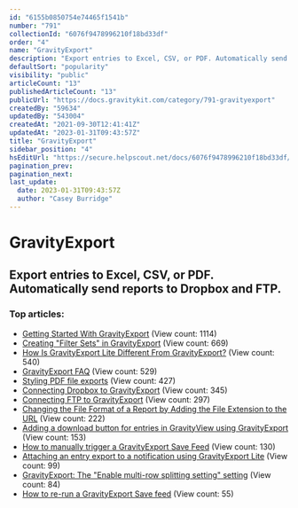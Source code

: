 ```yaml
---
id: "6155b0850754e74465f1541b"
number: "791"
collectionId: "6076f9478996210f18bd33df"
order: "4"
name: "GravityExport"
description: "Export entries to Excel, CSV, or PDF. Automatically send reports to Dropbox and FTP."
defaultSort: "popularity"
visibility: "public"
articleCount: "13"
publishedArticleCount: "13"
publicUrl: "https://docs.gravitykit.com/category/791-gravityexport"
createdBy: "59634"
updatedBy: "543004"
createdAt: "2021-09-30T12:41:41Z"
updatedAt: "2023-01-31T09:43:57Z"
title: "GravityExport"
sidebar_position: "4"
hsEditUrl: "https://secure.helpscout.net/docs/6076f9478996210f18bd33df/article/6155b0850754e74465f1541b"
pagination_prev: 
pagination_next: 
last_update:
  date: 2023-01-31T09:43:57Z
  author: "Casey Burridge"
---
```


# GravityExport

## Export entries to Excel, CSV, or PDF. Automatically send reports to Dropbox and FTP.

### Top articles: 

- [Getting Started With GravityExport](787-getting-started-with-gravityexport) (View count: 1114)
- [Creating "Filter Sets" in GravityExport](781-creating-filter-sets-in-gravityexport) (View count: 669)
- [How Is GravityExport Lite Different From GravityExport?](786-how-is-gravityexport-lite-different-from-gravityexport) (View count: 540)
- [GravityExport FAQ](785-gravityexport-faq) (View count: 529)
- [Styling PDF file exports](805-styling-pdf-files) (View count: 427)
- [Connecting Dropbox to GravityExport](778-connecting-dropbox-to-gravityexport) (View count: 345)
- [Connecting FTP to GravityExport](782-connecting-ftp-to-gravityexport) (View count: 297)
- [Changing the File Format of a Report by Adding the File Extension to the URL](780-change-the-file-format-by-adding-the-file-extension-to-the-url) (View count: 222)
- [Adding a download button for entries in GravityView using GravityExport](893-adding-a-download-button-for-entries-in-gravityview) (View count: 153)
- [How to manually trigger a GravityExport Save Feed](907-trigger-manual-export) (View count: 130)
- [Attaching an entry export to a notification using GravityExport Lite](888-attaching-an-entry-export-to-a-notification-using-gravityexport-lite) (View count: 99)
- [GravityExport: The "Enable multi-row splitting setting" setting](905-enable-multi-row-splitting-setting) (View count: 84)
- [How to re-run a GravityExport Save feed](908-reprocess-gravityexport-feed) (View count: 55)


